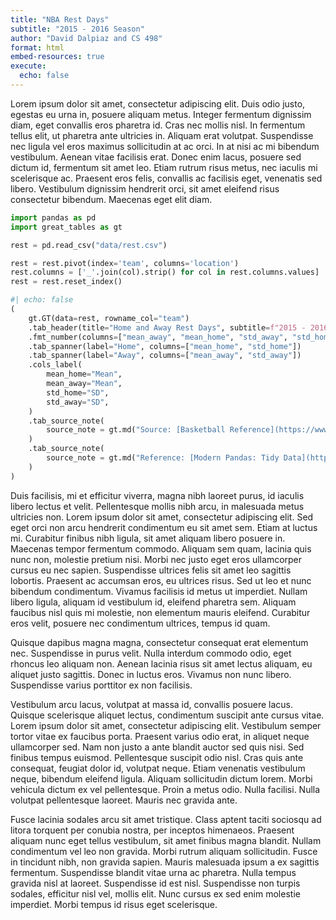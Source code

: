```yaml
---
title: "NBA Rest Days"
subtitle: "2015 - 2016 Season"
author: "David Dalpiaz and CS 498"
format: html
embed-resources: true
execute: 
  echo: false
---
```


Lorem ipsum dolor sit amet, consectetur adipiscing elit. Duis odio justo, egestas eu urna in, posuere aliquam metus. Integer fermentum dignissim diam, eget convallis eros pharetra id. Cras nec mollis nisl. In fermentum tellus elit, ut pharetra ante ultricies in. Aliquam erat volutpat. Suspendisse nec ligula vel eros maximus sollicitudin at ac orci. In at nisi ac mi bibendum vestibulum. Aenean vitae facilisis erat. Donec enim lacus, posuere sed dictum id, fermentum sit amet leo. Etiam rutrum risus metus, nec iaculis mi scelerisque ac. Praesent eros felis, convallis ac facilisis eget, venenatis sed libero. Vestibulum dignissim hendrerit orci, sit amet eleifend risus consectetur bibendum. Maecenas eget elit diam.

```python
import pandas as pd
import great_tables as gt
```

```python
rest = pd.read_csv("data/rest.csv")
```

```python
rest = rest.pivot(index='team', columns='location')
rest.columns = ['_'.join(col).strip() for col in rest.columns.values]
rest = rest.reset_index()
```

```python
#| echo: false
(
    gt.GT(data=rest, rowname_col="team")
    .tab_header(title="Home and Away Rest Days", subtitle=f"2015 - 2016 NBA Season")
    .fmt_number(columns=["mean_away", "mean_home", "std_away", "std_home"], compact=True)
    .tab_spanner(label="Home", columns=["mean_home", "std_home"])
    .tab_spanner(label="Away", columns=["mean_away", "std_away"])
    .cols_label(
        mean_home="Mean",
        mean_away="Mean",
        std_home="SD",
        std_away="SD",
    )
    .tab_source_note(
        source_note = gt.md("Source: [Basketball Reference](https://www.basketball-reference.com/)")
    )
    .tab_source_note(
        source_note = gt.md("Reference: [Modern Pandas: Tidy Data](https://tomaugspurger.net/posts/modern-5-tidy/)")
    )
)
```

Duis facilisis, mi et efficitur viverra, magna nibh laoreet purus, id iaculis libero lectus et velit. Pellentesque mollis nibh arcu, in malesuada metus ultricies non. Lorem ipsum dolor sit amet, consectetur adipiscing elit. Sed eget orci non arcu hendrerit condimentum eu sit amet sem. Etiam at luctus mi. Curabitur finibus nibh ligula, sit amet aliquam libero posuere in. Maecenas tempor fermentum commodo. Aliquam sem quam, lacinia quis nunc non, molestie pretium nisi. Morbi nec justo eget eros ullamcorper cursus eu nec sapien. Suspendisse ultrices felis sit amet leo sagittis lobortis. Praesent ac accumsan eros, eu ultrices risus. Sed ut leo et nunc bibendum condimentum. Vivamus facilisis id metus ut imperdiet. Nullam libero ligula, aliquam id vestibulum id, eleifend pharetra sem. Aliquam faucibus nisl quis mi molestie, non elementum mauris eleifend. Curabitur eros velit, posuere nec condimentum ultrices, tempus id quam.

Quisque dapibus magna magna, consectetur consequat erat elementum nec. Suspendisse in purus velit. Nulla interdum commodo odio, eget rhoncus leo aliquam non. Aenean lacinia risus sit amet lectus aliquam, eu aliquet justo sagittis. Donec in luctus eros. Vivamus non nunc libero. Suspendisse varius porttitor ex non facilisis.

Vestibulum arcu lacus, volutpat at massa id, convallis posuere lacus. Quisque scelerisque aliquet lectus, condimentum suscipit ante cursus vitae. Lorem ipsum dolor sit amet, consectetur adipiscing elit. Vestibulum semper tortor vitae ex faucibus porta. Praesent varius odio erat, in aliquet neque ullamcorper sed. Nam non justo a ante blandit auctor sed quis nisi. Sed finibus tempus euismod. Pellentesque suscipit odio nisl. Cras quis ante consequat, feugiat dolor id, volutpat neque. Etiam venenatis vestibulum neque, bibendum eleifend ligula. Aliquam sollicitudin dictum lorem. Morbi vehicula dictum ex vel pellentesque. Proin a metus odio. Nulla facilisi. Nulla volutpat pellentesque laoreet. Mauris nec gravida ante.

Fusce lacinia sodales arcu sit amet tristique. Class aptent taciti sociosqu ad litora torquent per conubia nostra, per inceptos himenaeos. Praesent aliquam nunc eget tellus vestibulum, sit amet finibus magna blandit. Nullam condimentum vel leo non gravida. Morbi rutrum aliquam sollicitudin. Fusce in tincidunt nibh, non gravida sapien. Mauris malesuada ipsum a ex sagittis fermentum. Suspendisse blandit vitae urna ac pharetra. Nulla tempus gravida nisl at laoreet. Suspendisse id est nisl. Suspendisse non turpis sodales, efficitur nisl vel, mollis elit. Nunc cursus ex sed enim molestie imperdiet. Morbi tempus id risus eget scelerisque. 
